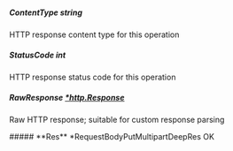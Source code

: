 
##### **ContentType** string
HTTP response content type for this operation

##### **StatusCode** int
HTTP response status code for this operation

##### **RawResponse** [*http.Response](https://pkg.go.dev/net/http#Response)
Raw HTTP response; suitable for custom response parsing

<Collapsible>
    ##### **Res** *RequestBodyPutMultipartDeepRes
    OK
    <Collapsible.Break/>
    <RequestBodyPutMultipartDeepRes/>
</Collapsible>

